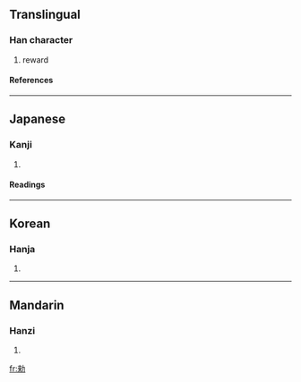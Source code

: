 ==Translingual==
===Han character===
{{Han char|rad=力|as=08|sn=10|four=|canj=木人大尸 (DOKS)}}
# reward
====References====
{{Han ref|kx=0148.070|dkj=02380|dj=0333.150|hdz=10372.110|uh=52D1|ud=21201}}
----
==Japanese==
===Kanji===
{{ja-kanji|grade=|rs=力08}}
# {{defn|Japanese}} 
====Readings====
{{ja-readings|on=[[らい]] (rai), [[ちゃく]] (chaku), [[ちき]] (chiki)|kun=[[いたわる]] (itawaru), [[ただす]] (tadasu), [[おさめる]] (osameru)}}
----
==Korean==
===Hanja===
{{ko-hanja|hangeul=[[래]], [[칙]]|rv=rae, chik|mr=rae, ch'ik}}
# {{defn|Korean}}
----
==Mandarin==
===Hanzi===
{{cmn-hanzi|pin=[[lài]] (lai4)|wg=lai<sup>4</sup>}}
# {{defn|Mandarin}}

[[fr:勑]]